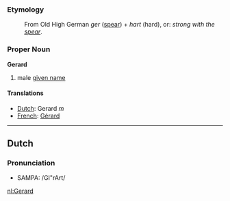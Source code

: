 ===Etymology===
:From Old High German ''ger'' ([[spear]]) + ''hart'' (hard), or: ''strong with the [[spear]]''.

===Proper Noun===
'''Gerard'''

# male [[given name]]

====Translations====
*[[Dutch]]: Gerard ''m''
*[[French]]: [[Gérard]]

----

==Dutch==
===Pronunciation===
*SAMPA: /GI"rArt/

[[nl:Gerard]]